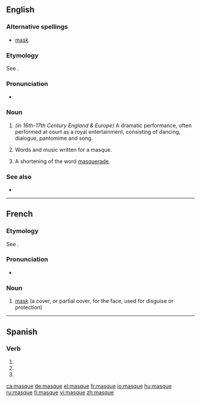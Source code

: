 {{wikipedia|Masque}}
==English==

===Alternative spellings===
* [[mask]]

===Etymology===
See {{term|mask|lang=en}}.

===Pronunciation===
* {{IPA|/ma:sk/}}

===Noun===
{{en-noun}}

# {{archaic}} ''(in 16th-17th Century England & Europe)'' A dramatic performance, often performed at court as a royal entertainment, consisting of dancing, dialogue, pantomime and song.
# {{archaic}} Words and music written for a masque.
# {{archaic}} A shortening of the word [[masquerade]].

===See also===
* {{pedialite}}

----

==French==
===Etymology===
See {{term|mask|lang=en}}.

===Pronunciation===
* {{audio|Fr-masque.ogg|Audio}}

===Noun===
{{infl|fr|noun|g=m}}

# [[mask]] (a cover, or partial cover, for the face, used for disguise or protection)

{{tbot entry|French|mask|2009|April|fr}}

----

==Spanish==

===Verb===
{{es-verb-form|mascar}}

# {{es-verb form of|ending=ar|mood=subjunctive|tense=present|pers=1|number=singular|[[mascar]]}}
# {{es-verb form of|ending=ar|mood=subjunctive|tense=present|pers=2|formal=yes|number=singular|[[mascar]]}}
# {{es-verb form of|ending=ar|mood=subjunctive|tense=present|pers=3|number=singular|[[mascar]]}}

[[ca:masque]]
[[de:masque]]
[[el:masque]]
[[fr:masque]]
[[io:masque]]
[[hu:masque]]
[[ru:masque]]
[[fi:masque]]
[[vi:masque]]
[[zh:masque]]